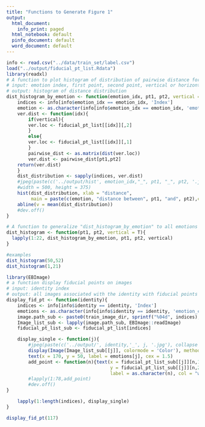 ```yaml
---
title: "Functions to Generate Figure 1"
output:
  html_document:
    info_print: paged
  html_notebook: default
  pinfo_document: default
  word_document: default
---
```


```r
info <- read.csv("../data/train_set/label.csv")
load("../output/fiducial_pt_list.Rdata")
library(readxl)
# A function to plot histogram of distribution of pairwise distance for each emotion
# input: emotion index, first point, second point, vertical or horizontal distance
# output: histogram of distance distribution
dist_histogram_by_emotion <- function(emotion_idx, pt1, pt2, vertical = T){
    indices <- info[info$emotion_idx == emotion_idx, 'Index']
    emotion <- as.character(info[info$emotion_idx == emotion_idx, 'emotion_cat'])[1]
    ver.dist <- function(idx){
        if(vertical){
        ver.loc <- fiducial_pt_list[[idx]][,2]
        }
        else{
        ver.loc <- fiducial_pt_list[[idx]][,1] 
        }
        pairwise_dist <- as.matrix(dist(ver.loc))
        ver.dist <- pairwise_dist[pt1,pt2]
    return(ver.dist)
    }
    dist_distribution <- sapply(indices, ver.dist)
    #jpeg(paste(c('../output/hist', emotion_idx,"_", pt1, "_", pt2, '.jpg'), collapse = ''),
    #width = 500, height = 375)
    hist(dist_distribution, xlab = "distance", 
         main = paste(c(emotion, "distance between", pt1, "and", pt2),collapse = " ")) 
    abline(v = mean(dist_distribution))
    #dev.off()
}

# A function to generalize "dist_histogram_by_emotion" to all emotions 
dist_histogram <- function(pt1, pt2, vertical = T){
  lapply(1:22, dist_histogram_by_emotion, pt1, pt2, vertical)
}

#examples
dist_histogram(50,52)
dist_histogram(1,21)
```

```r
library(EBImage)
# a function display fiducial points on images
# input: identity index
# output: all images associated with the identity with fiducial points marked
display_fid_pt <- function(identity){
    indices <- info[info$identity == identity, 'Index']
    emotions <- as.character(info[info$identity == identity, 'emotion_cat'])
    image.path_sub <- paste0(train_image_dir, sprintf("%04d", indices), ".jpg")
    Image_list_sub <- lapply(image.path_sub, EBImage::readImage)
    fiducial_pt_list_sub <- fiducial_pt_list[indices]

    display_single <- function(j){
        #jpeg(paste(c('../output/', identity,'_', j, '.jpg'), collapse = ''), width = 500, height = 375)
        display(Image(Image_list_sub[[j]], colormode = 'Color'), method="raster")
        text(x = 170, y = 50, label = emotions[j], cex = 1.5)
        add_point <- function(n){text(x = fiducial_pt_list_sub[[j]][n,1],
                                      y = fiducial_pt_list_sub[[j]][n,2],
                                      label = as.character(n), col = "white", cex = 0.8)}
        #lapply(1:78,add_point)
        #dev.off() 
}

    lapply(1:length(indices), display_single) 
}

display_fid_pt(117)

```


